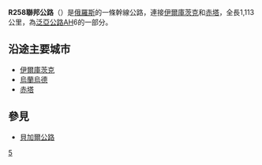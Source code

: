 {{Infobox road2
|country=RUS
|type=R
|route=258
|alternate_name=貝加爾公路
|map=M55 karte RF.jpg
|map_notes=
|length_km=1113
|length_round=
|length_ref=
|established=
|direction_a=東
|terminus_a=[[伊爾庫茨克|伊爾庫茨克]]
|junction=
|direction_b=西
|terminus_b=[[赤塔|赤塔]]
|previous_type=
|previous_route=
|next_type=
|next_route=
}}
'''R258聯邦公路'''（{{lang-ru|Федеральная автомобильная дорога Р258 «Байкал»}}）是[[俄羅斯|俄羅斯]]的一條幹線公路，連接[[伊爾庫茨克|伊爾庫茨克]]和[[赤塔|赤塔]]，全長1,113公里，為[[泛亞公路|泛亞公路]]AH6的一部分。
== 沿途主要城市 ==
* [[伊爾庫茨克|伊爾庫茨克]]
* [[烏蘭烏德|烏蘭烏德]]
* [[赤塔|赤塔]]

== 參見 ==
* [[貝加爾公路|貝加爾公路]]

{{俄羅斯聯邦公路}}

[[Category:俄羅斯公路|5]]